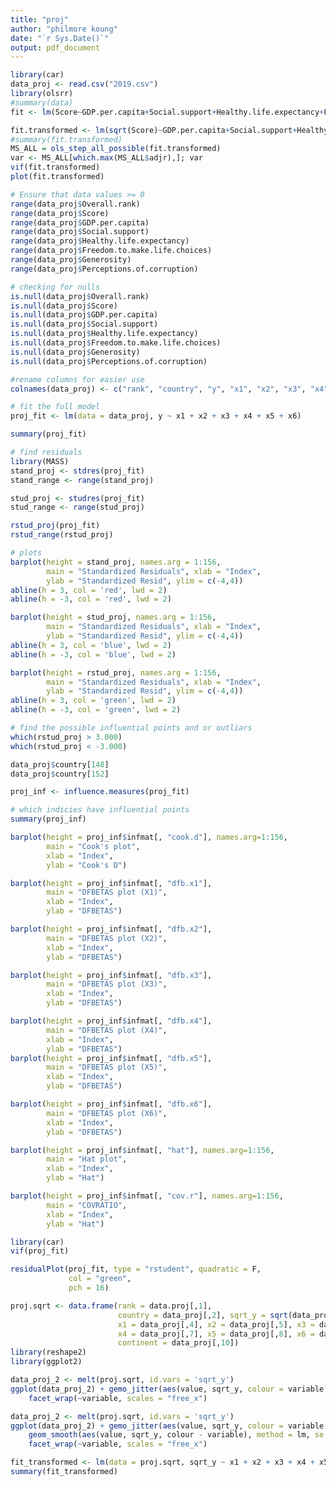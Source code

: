 ---
title: "proj"
author: "philmore koung"
date: "`r Sys.Date()`"
output: pdf_document
---

```{R}
library(car)
data_proj <- read.csv("2019.csv")
library(olsrr)
#summary(data)
fit <- lm(Score~GDP.per.capita+Social.support+Healthy.life.expectancy+Freedom.to.make.life.choices+Perceptions.of.corruption, data= data)

fit.transformed <- lm(sqrt(Score)~GDP.per.capita+Social.support+Healthy.life.expectancy+Freedom.to.make.life.choices+Perceptions.of.corruption, data=data)
#summary(fit.transformed)
MS_ALL = ols_step_all_possible(fit.transformed)
var <- MS_ALL[which.max(MS_ALL$adjr),]; var
vif(fit.transformed)
plot(fit.transformed)
```
```{r}
# Ensure that data values >= 0
range(data_proj$Overall.rank)
range(data_proj$Score)
range(data_proj$GDP.per.capita)
range(data_proj$Social.support)
range(data_proj$Healthy.life.expectancy)
range(data_proj$Freedom.to.make.life.choices)
range(data_proj$Generosity)
range(data_proj$Perceptions.of.corruption)

# checking for nulls
is.null(data_proj$Overall.rank)
is.null(data_proj$Score)
is.null(data_proj$GDP.per.capita)
is.null(data_proj$Social.support)
is.null(data_proj$Healthy.life.expectancy)
is.null(data_proj$Freedom.to.make.life.choices)
is.null(data_proj$Generosity)
is.null(data_proj$Perceptions.of.corruption)
```
```{r}
#rename columns for easier use
colnames(data_proj) <- c("rank", "country", "y", "x1", "x2", "x3", "x4", "x5", "x6", "continent")

# fit the full model
proj_fit <- lm(data = data_proj, y ~ x1 + x2 + x3 + x4 + x5 + x6)

summary(proj_fit)

# find residuals
library(MASS)
stand_proj <- stdres(proj_fit)
stand_range <- range(stand_proj)

stud_proj <- studres(proj_fit)
stud_range <- range(stud_proj)

rstud_proj(proj_fit)
rstud_range(rstud_proj)

# plots
barplot(height = stand_proj, names.arg = 1:156,
        main = "Standardized Residuals", xlab = "Index",
        ylab = "Standardized Resid", ylim = c(-4,4))
abline(h = 3, col = 'red', lwd = 2)
abline(h = -3, col = 'red', lwd = 2)

barplot(height = stud_proj, names.arg = 1:156,
        main = "Standardized Residuals", xlab = "Index",
        ylab = "Standardized Resid", ylim = c(-4,4))
abline(h = 3, col = 'blue', lwd = 2)
abline(h = -3, col = 'blue', lwd = 2)

barplot(height = rstud_proj, names.arg = 1:156,
        main = "Standardized Residuals", xlab = "Index",
        ylab = "Standardized Resid", ylim = c(-4,4))
abline(h = 3, col = 'green', lwd = 2)
abline(h = -3, col = 'green', lwd = 2)

# find the possible influential points and or outliars 
which(rstud_proj > 3.000)
which(rstud_proj < -3.000)

data_proj$country[148]
data_proj$country[152]
```
```{R}
proj_inf <- influence.measures(proj_fit)

# which indicies have influential points
summary(proj_inf)

barplot(height = proj_inf$infmat[, "cook.d"], names.arg=1:156,
        main = "Cook's plot",
        xlab = "Index",
        ylab = "Cook's D")

barplot(height = proj_inf$infmat[, "dfb.x1"],
        main = "DFBETAS plot (X1)",
        xlab = "Index",
        ylab = "DFBETAS")

barplot(height = proj_inf$infmat[, "dfb.x2"],
        main = "DFBETAS plot (X2)",
        xlab = "Index",
        ylab = "DFBETAS")

barplot(height = proj_inf$infmat[, "dfb.x3"],
        main = "DFBETAS plot (X3)",
        xlab = "Index",
        ylab = "DFBETAS")

barplot(height = proj_inf$infmat[, "dfb.x4"],
        main = "DFBETAS plot (X4)",
        xlab = "Index",
        ylab = "DFBETAS")
barplot(height = proj_inf$infmat[, "dfb.x5"],
        main = "DFBETAS plot (X5)",
        xlab = "Index",
        ylab = "DFBETAS")

barplot(height = proj_inf$infmat[, "dfb.x6"],
        main = "DFBETAS plot (X6)",
        xlab = "Index",
        ylab = "DFBETAS")

barplot(height = proj_inf$infmat[, "hat"], names.arg=1:156,
        main = "Hat plot",
        xlab = "Index",
        ylab = "Hat")

barplot(height = proj_inf$infmat[, "cov.r"], names.arg=1:156,
        main = "COVRATIO",
        xlab = "Index",
        ylab = "Hat")
```
```{R}
library(car)
vif(proj_fit)

residualPlot(proj_fit, type = "rstudent", quadratic = F,
             col = "green",
             pch = 16)
```

```{R}
proj.sqrt <- data.frame(rank = data.proj[,1],
                        country = data_proj[,2], sqrt_y = sqrt(data_proj[,3]),
                        x1 = data_proj[,4], x2 = data_proj[,5], x3 = data_proj[,6],
                        x4 = data_proj[,7], x5 = data_proj[,8], x6 = data_proj[,9],
                        continent = data_proj[,10])
library(reshape2)
library(ggplot2)

data_proj_2 <- melt(proj.sqrt, id.vars = 'sqrt_y')
ggplot(data_proj_2) + gemo_jitter(aes(value, sqrt_y, colour = variable )) + 
    facet_wrap(~variable, scales = "free_x")

data_proj_2 <- melt(proj.sqrt, id.vars = 'sqrt_y')
ggplot(data_proj_2) + gemo_jitter(aes(value, sqrt_y, colour = variable )) + 
    geom_smooth(aes(value, sqrt_y, colour - variable), method = lm, se = FALSE) +
    facet_wrap(~variable, scales = "free_x")

fit_transformed <- lm(data = proj.sqrt, sqrt_y ~ x1 + x2 + x3 + x4 + x5 + x6)
summary(fit_transformed)
```